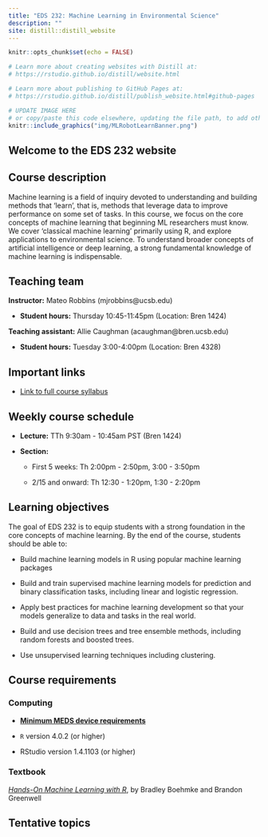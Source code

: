 ```yaml
---
title: "EDS 232: Machine Learning in Environmental Science"
description: ""
site: distill::distill_website
---
```


```r
knitr::opts_chunk$set(echo = FALSE)

# Learn more about creating websites with Distill at:
# https://rstudio.github.io/distill/website.html

# Learn more about publishing to GitHub Pages at:
# https://rstudio.github.io/distill/publish_website.html#github-pages

```

```r

# UPDATE IMAGE HERE 
# or copy/paste this code elsewhere, updating the file path, to add other images to your site!
knitr::include_graphics("img/MLRobotLearnBanner.png")
```

## Welcome to the EDS 232 website

## Course description

Machine learning is a field of inquiry devoted to understanding and building methods that 'learn', that is, methods that leverage data to improve performance on some set of tasks. In this course, we focus on the core concepts of machine learning that beginning ML researchers must know. We cover 'classical machine learning' primarily using R, and explore applications to environmental science. To understand broader concepts of artificial intelligence or deep learning, a strong fundamental knowledge of machine learning is indispensable.

## Teaching team

**Instructor:** Mateo Robbins (mjrobbins\@ucsb.edu)

-   **Student hours:** Thursday 10:45-11:45pm (Location: Bren 1424)

**Teaching assistant:** Allie Caughman (acaughman\@bren.ucsb.edu)

-   **Student hours:** Tuesday 3:00-4:00pm (Location: Bren 4328)

## Important links

-   [Link to full course syllabus](https://docs.google.com/document/d/1VYZQ6cZq4jL8bdFtronp3Qf1BgTOBpXD2BIG5OSK7eM/edit?usp=sharing)

## Weekly course schedule

-   **Lecture:** TTh 9:30am - 10:45am PST (Bren 1424)

-   **Section:**

    -   First 5 weeks: Th 2:00pm - 2:50pm, 3:00 - 3:50pm

    -   2/15 and onward: Th 12:30 - 1:20pm, 1:30 - 2:20pm

## Learning objectives

The goal of EDS 232 is to equip students with a strong foundation in the core concepts of machine learning. By the end of the course, students should be able to: 

-   Build machine learning models in R using popular machine learning packages

-   Build and train supervised machine learning models for prediction and binary classification tasks, including linear and logistic regression.

-   Apply best practices for machine learning development so that your models generalize to data and tasks in the real world.

-   Build and use decision trees and tree ensemble methods, including random forests and boosted trees.

-   Use unsupervised learning techniques including clustering.

## Course requirements

### Computing

-   [**Minimum MEDS device requirements**](https://ucsb-meds.github.io/computer_reqs.html)

-   `R` version 4.0.2 (or higher)

-   RStudio version 1.4.1103 (or higher)

### Textbook

[*Hands-On Machine Learning with R*](https://bradleyboehmke.github.io/HOML/), by Bradley Boehmke and Brandon Greenwell

### 

## Tentative topics

<!-- | Week \# | Dates            | Lecture                                                        | -->

<!-- |--------------|--------------|---------------------------------------------| -->

<!-- | 1       | 1/9, 1/11        | Introduction, Linear Regression and ML Modeling Fundamentals I | -->

<!-- | 2       | MLK, 1/18        | Linear Regression and ML Modeling Fundamentals II              | -->

<!-- | 3       | 1/23, 1/25       | Regularized Regression                                         | -->

<!-- | 4       | 1/30, 2/1        | Logistic Regression, Classification                            | -->

<!-- | 5       | 2/6, 2/8         | K-nearest Neighbors, Decision Trees                            | -->

<!-- | 6       | 2/13, 2/15       | Random Forests                                                 | -->

<!-- | 7       | Presidents, 2/22 | Ethics, Justice, Bias -- Guest Speaker                         | -->

<!-- | 8       | 2/27, 3/1        | Gradient Boosting                                              | -->

<!-- | 9       | 3/6, 3/8         | Clustering                                                     | -->

<!-- | 10      | 3/13, 3/15       | Kaggle                                                         | -->
